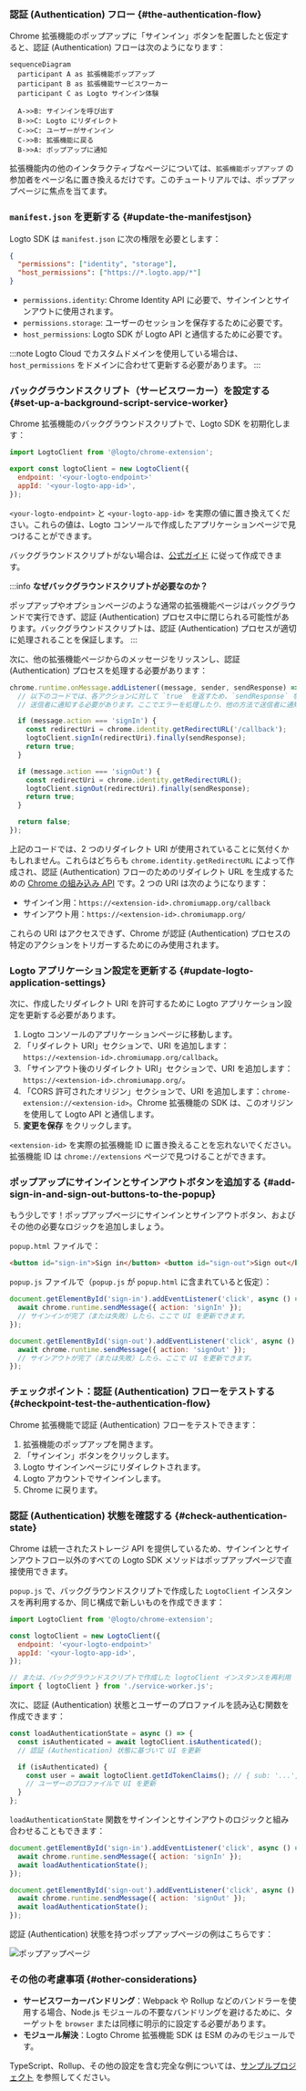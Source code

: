 
### 認証 (Authentication) フロー \{#the-authentication-flow}

Chrome 拡張機能のポップアップに「サインイン」ボタンを配置したと仮定すると、認証 (Authentication) フローは次のようになります：

```mermaid
sequenceDiagram
  participant A as 拡張機能ポップアップ
  participant B as 拡張機能サービスワーカー
  participant C as Logto サインイン体験

  A->>B: サインインを呼び出す
  B->>C: Logto にリダイレクト
  C->>C: ユーザーがサインイン
  C->>B: 拡張機能に戻る
  B->>A: ポップアップに通知
```

拡張機能内の他のインタラクティブなページについては、`拡張機能ポップアップ` の参加者をページ名に置き換えるだけです。このチュートリアルでは、ポップアップページに焦点を当てます。

<RegardingRedirectBasedSignIn />

### `manifest.json` を更新する \{#update-the-manifestjson}

Logto SDK は `manifest.json` に次の権限を必要とします：

```json title="manifest.json"
{
  "permissions": ["identity", "storage"],
  "host_permissions": ["https://*.logto.app/*"]
}
```

- `permissions.identity`: Chrome Identity API に必要で、サインインとサインアウトに使用されます。
- `permissions.storage`: ユーザーのセッションを保存するために必要です。
- `host_permissions`: Logto SDK が Logto API と通信するために必要です。

:::note
Logto Cloud でカスタムドメインを使用している場合は、`host_permissions` をドメインに合わせて更新する必要があります。
:::

### バックグラウンドスクリプト（サービスワーカー）を設定する \{#set-up-a-background-script-service-worker}

Chrome 拡張機能のバックグラウンドスクリプトで、Logto SDK を初期化します：

```js title="service-worker.js"
import LogtoClient from '@logto/chrome-extension';

export const logtoClient = new LogtoClient({
  endpoint: '<your-logto-endpoint>'
  appId: '<your-logto-app-id>',
});
```

`<your-logto-endpoint>` と `<your-logto-app-id>` を実際の値に置き換えてください。これらの値は、Logto コンソールで作成したアプリケーションページで見つけることができます。

バックグラウンドスクリプトがない場合は、[公式ガイド](https://developer.chrome.com/docs/extensions/develop/concepts/service-workers/basics) に従って作成できます。

:::info
**なぜバックグラウンドスクリプトが必要なのか？**

ポップアップやオプションページのような通常の拡張機能ページはバックグラウンドで実行できず、認証 (Authentication) プロセス中に閉じられる可能性があります。バックグラウンドスクリプトは、認証 (Authentication) プロセスが適切に処理されることを保証します。
:::

次に、他の拡張機能ページからのメッセージをリッスンし、認証 (Authentication) プロセスを処理する必要があります：

```js title="service-worker.js"
chrome.runtime.onMessage.addListener((message, sender, sendResponse) => {
  // 以下のコードでは、各アクションに対して `true` を返すため、`sendResponse` を呼び出して
  // 送信者に通知する必要があります。ここでエラーを処理したり、他の方法で送信者に通知することもできます。

  if (message.action === 'signIn') {
    const redirectUri = chrome.identity.getRedirectURL('/callback');
    logtoClient.signIn(redirectUri).finally(sendResponse);
    return true;
  }

  if (message.action === 'signOut') {
    const redirectUri = chrome.identity.getRedirectURL();
    logtoClient.signOut(redirectUri).finally(sendResponse);
    return true;
  }

  return false;
});
```

上記のコードでは、2 つのリダイレクト URI が使用されていることに気付くかもしれません。これらはどちらも `chrome.identity.getRedirectURL` によって作成され、認証 (Authentication) フローのためのリダイレクト URL を生成するための [Chrome の組み込み API](https://developer.chrome.com/docs/extensions/reference/api/identity#method-getRedirectURL) です。2 つの URI は次のようになります：

- サインイン用：`https://<extension-id>.chromiumapp.org/callback`
- サインアウト用：`https://<extension-id>.chromiumapp.org/`

これらの URI はアクセスできず、Chrome が認証 (Authentication) プロセスの特定のアクションをトリガーするためにのみ使用されます。

### Logto アプリケーション設定を更新する \{#update-logto-application-settings}

次に、作成したリダイレクト URI を許可するために Logto アプリケーション設定を更新する必要があります。

1. Logto コンソールのアプリケーションページに移動します。
2. 「リダイレクト URI」セクションで、URI を追加します：`https://<extension-id>.chromiumapp.org/callback`。
3. 「サインアウト後のリダイレクト URI」セクションで、URI を追加します：`https://<extension-id>.chromiumapp.org/`。
4. 「CORS 許可されたオリジン」セクションで、URI を追加します：`chrome-extension://<extension-id>`。Chrome 拡張機能の SDK は、このオリジンを使用して Logto API と通信します。
5. **変更を保存** をクリックします。

`<extension-id>` を実際の拡張機能 ID に置き換えることを忘れないでください。拡張機能 ID は `chrome://extensions` ページで見つけることができます。

### ポップアップにサインインとサインアウトボタンを追加する \{#add-sign-in-and-sign-out-buttons-to-the-popup}

もう少しです！ポップアップページにサインインとサインアウトボタン、およびその他の必要なロジックを追加しましょう。

`popup.html` ファイルで：

```html title="popup.html"
<button id="sign-in">Sign in</button> <button id="sign-out">Sign out</button>
```

`popup.js` ファイルで（`popup.js` が `popup.html` に含まれていると仮定）：

```js title="popup.js"
document.getElementById('sign-in').addEventListener('click', async () => {
  await chrome.runtime.sendMessage({ action: 'signIn' });
  // サインインが完了（または失敗）したら、ここで UI を更新できます。
});

document.getElementById('sign-out').addEventListener('click', async () => {
  await chrome.runtime.sendMessage({ action: 'signOut' });
  // サインアウトが完了（または失敗）したら、ここで UI を更新できます。
});
```

### チェックポイント：認証 (Authentication) フローをテストする \{#checkpoint-test-the-authentication-flow}

Chrome 拡張機能で認証 (Authentication) フローをテストできます：

1. 拡張機能のポップアップを開きます。
2. 「サインイン」ボタンをクリックします。
3. Logto サインインページにリダイレクトされます。
4. Logto アカウントでサインインします。
5. Chrome に戻ります。

### 認証 (Authentication) 状態を確認する \{#check-authentication-state}

Chrome は統一されたストレージ API を提供しているため、サインインとサインアウトフロー以外のすべての Logto SDK メソッドはポップアップページで直接使用できます。

`popup.js` で、バックグラウンドスクリプトで作成した `LogtoClient` インスタンスを再利用するか、同じ構成で新しいものを作成できます：

```js title="popup.js"
import LogtoClient from '@logto/chrome-extension';

const logtoClient = new LogtoClient({
  endpoint: '<your-logto-endpoint>'
  appId: '<your-logto-app-id>',
});

// または、バックグラウンドスクリプトで作成した logtoClient インスタンスを再利用
import { logtoClient } from './service-worker.js';
```

次に、認証 (Authentication) 状態とユーザーのプロファイルを読み込む関数を作成できます：

```js title="popup.js"
const loadAuthenticationState = async () => {
  const isAuthenticated = await logtoClient.isAuthenticated();
  // 認証 (Authentication) 状態に基づいて UI を更新

  if (isAuthenticated) {
    const user = await logtoClient.getIdTokenClaims(); // { sub: '...', email: '...', ... }
    // ユーザーのプロファイルで UI を更新
  }
};
```

`loadAuthenticationState` 関数をサインインとサインアウトのロジックと組み合わせることもできます：

```js title="popup.js"
document.getElementById('sign-in').addEventListener('click', async () => {
  await chrome.runtime.sendMessage({ action: 'signIn' });
  await loadAuthenticationState();
});

document.getElementById('sign-out').addEventListener('click', async () => {
  await chrome.runtime.sendMessage({ action: 'signOut' });
  await loadAuthenticationState();
});
```

認証 (Authentication) 状態を持つポップアップページの例はこちらです：

<img src="/img/assets/extension-popup.webp" alt="ポップアップページ" />

### その他の考慮事項 \{#other-considerations}

- **サービスワーカーバンドリング**：Webpack や Rollup などのバンドラーを使用する場合、Node.js モジュールの不要なバンドリングを避けるために、ターゲットを `browser` または同様に明示的に設定する必要があります。
- **モジュール解決**：Logto Chrome 拡張機能 SDK は ESM のみのモジュールです。

TypeScript、Rollup、その他の設定を含む完全な例については、[サンプルプロジェクト](https://github.com/logto-io/js/tree/HEAD/packages/chrome-extension-sample) を参照してください。
